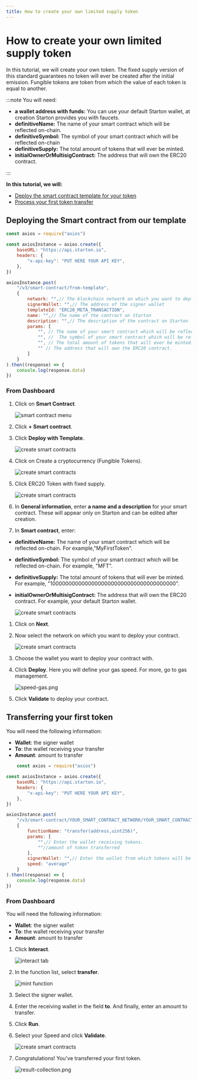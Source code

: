 ```yaml
---
title: How to create your own limited supply token 
---
```



# How to create your own limited supply token 

In this tutorial, we will create your own token. The fixed supply version of this standard guarantees no token will ever be created after the initial emission.
Fungible tokens are token from which the value of each token is equal to another.

:::note You will need:

- **a wallet address with funds:** You can use your default Starton wallet, at creation Starton provides you with faucets.
- **definitiveName:** The name of your smart contract which will be reflected on-chain.
- **definitiveSymbol:** The symbol of your smart contract which will be reflected on-chain
- **definitiveSupply:** The total amount of tokens that will ever be minted.
- **initialOwnerOrMultisigContract:** The address that will own the ERC20 contract.

:::

**In this tutorial, we will:**

-   [Deploy the smart contract template for your token](#deploying-the-smart-contract)
-   [Process your first token transfer](#minting-the-first-nft-of-your-collection)

## Deploying the Smart contract from our template 

<Tabs>
<TabItem value="code" label="From Code">

```jsx showLineNumbers
const axios = require("axios")

const axiosInstance = axios.create({
	baseURL: "https://api.starton.io",
	headers: {
		"x-api-key": "PUT HERE YOUR API KEY",
	},
})

axiosInstance.post(
	"/v3/smart-contract/from-template",
	{
		network: "",// The blockchain network on which you want to deploy your smart contract
		signerWallet: "",// The address of the signer wallet
		templateId: "ERC20_META_TRANSACTION",
		name: "",// The name of the contract on Starton
		description: "",// The description of the contract on Starton
		params: [
			"", // The name of your smart contract which will be reflected on-chain.
			"", //  The symbol of your smart contract which will be reflected on-chain
			"", // The total amount of tokens that will ever be minted.
			"" // The address that will own the ERC20 contract.
		]
	}
).then((response) => {
	console.log(response.data)
})
```

</TabItem>
<TabItem value="dashboard" label="From Dashboard">

### From Dashboard

1. Click on **Smart Contract**.

   ![smart contract menu](img/sc-create-erc20.png)

1. Click **+ Smart contract**.


1. Click **Deploy with Template**.

   ![create smart contracts](img/sc-deploy-erc20.png)
    
1. Click on Create a cryptocurrency (Fungible Tokens). 

   ![create smart contracts](img/sc-usecase-erc20.png)

1. Click ERC20 Token with fixed supply.

   ![create smart contracts](img/sc-template-erc20.png)

1. In **General information**, enter **a name and a description** for your smart contract. These will appear only on Starton and can be edited after creation. 
1. In **Smart contract**, enter: 
- **definitiveName:** The name of your smart contract which will be reflected on-chain. For example,"MyFirstToken".
- **definitiveSymbol:** The symbol of your smart contract which will be reflected on-chain. For example, "MFT".
- **definitiveSupply:** The total amount of tokens that will ever be minted. For example, "100000000000000000000000000000000000000".
- **initialOwnerOrMultisigContract:** The address that will own the ERC20 contract. For example, your default Starton wallet.

   ![create smart contracts](img/sc-constructor-erc20.png)
   
1. Click on **Next**.

1. Now select the network on which you want to deploy your contract.

   ![create smart contracts](img/sc-network-erc20.png)

1. Choose the wallet you want to deploy your contract with.

1. Click **Deploy**.
   Here you will define your gas speed. For more, go to gas management.

   ![speed-gas.png](img/speed-gas.png)

1. Click **Validate** to deploy your contract.

</TabItem>
</Tabs>


## Transferring your first token 

<Tabs>
<TabItem value="code" label="From Code">

You will need the following information:


-   **Wallet**: the signer wallet
-   **To**: the wallet receiving your transfer
-   **Amount**: amount to transfer

```jsx showLineNumbers
    const axios = require("axios")

const axiosInstance = axios.create({
	baseURL: "https://api.starton.io",
	headers: {
		"x-api-key": "PUT HERE YOUR API KEY",
	},
})

axiosInstance.post(
	"/v3/smart-contract/YOUR_SMART_CONTRACT_NETWORK/YOUR_SMART_CONTRACT_ADDRESS/call",
	{
		functionName: "transfer(address,uint256)",
		params: [
			"",// Enter the wallet receiving tokens.
			""//amount of token transferred
		],
		signerWallet: "",// Enter the wallet from which tokens will be transferred.
		speed: "average"
	}
).then((response) => {
	console.log(response.data)
})

```

</TabItem>
<TabItem value="dashboard" label="From Dashboard">

### From Dashboard

You will need the following information:

-   **Wallet**: the signer wallet
-   **To**: the wallet receiving your transfer
-   **Amount**: amount to transfer

1. Click **Interact**.

   ![interact tab](img/sc-interact-erc20.png)

1. In the function list, select **transfer**.

   ![mint function](img/sc-transfer-erc20.png)

1. Select the signer wallet.

1. Enter the receiving wallet in the field **to**. And finally, enter an amount to transfer.

1. Click **Run**.

1. Select your Speed and click **Validate**.

   ![create smart contracts](img/sc-network-erc20.png)

1. Congratulations! You've transferred your first token.

   ![result-collection.png](img/sc-transfer-erc20.png)

</TabItem>
</Tabs>
